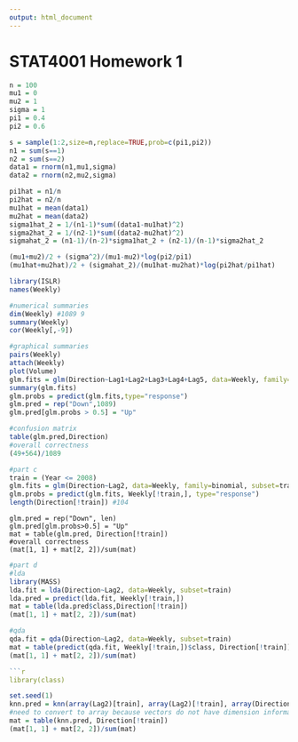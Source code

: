 ```yaml
---
output: html_document
---
```


# STAT4001 Homework 1

```r
n = 100
mu1 = 0
mu2 = 1
sigma = 1
pi1 = 0.4
pi2 = 0.6

s = sample(1:2,size=n,replace=TRUE,prob=c(pi1,pi2))
n1 = sum(s==1)
n2 = sum(s==2)
data1 = rnorm(n1,mu1,sigma)
data2 = rnorm(n2,mu2,sigma)

pi1hat = n1/n
pi2hat = n2/n
mu1hat = mean(data1)
mu2hat = mean(data2)
sigma1hat_2 = 1/(n1-1)*sum((data1-mu1hat)^2)
sigma2hat_2 = 1/(n2-1)*sum((data2-mu2hat)^2)
sigmahat_2 = (n1-1)/(n-2)*sigma1hat_2 + (n2-1)/(n-1)*sigma2hat_2

(mu1+mu2)/2 + (sigma^2)/(mu1-mu2)*log(pi2/pi1)
(mu1hat+mu2hat)/2 + (sigmahat_2)/(mu1hat-mu2hat)*log(pi2hat/pi1hat)
```

```r
library(ISLR)
names(Weekly)
```

```r
#numerical summaries
dim(Weekly) #1089 9
summary(Weekly)
cor(Weekly[,-9])

#graphical summaries
pairs(Weekly)
attach(Weekly)
plot(Volume)
glm.fits = glm(Direction~Lag1+Lag2+Lag3+Lag4+Lag5, data=Weekly, family=binomial)
summary(glm.fits)
glm.probs = predict(glm.fits,type="response")
glm.pred = rep("Down",1089)
glm.pred[glm.probs > 0.5] = "Up"

#confusion matrix
table(glm.pred,Direction)
#overall correctness
(49+564)/1089
```

```r
#part c
train = (Year <= 2008)
glm.fits = glm(Direction~Lag2, data=Weekly, family=binomial, subset=train)
glm.probs = predict(glm.fits, Weekly[!train,], type="response")
length(Direction[!train]) #104
```

```
glm.pred = rep("Down", len)
glm.pred[glm.probs>0.5] = "Up"
mat = table(glm.pred, Direction[!train])
#overall correctness
(mat[1, 1] + mat[2, 2])/sum(mat)
```

```r
#part d
#lda
library(MASS)
lda.fit = lda(Direction~Lag2, data=Weekly, subset=train)
lda.pred = predict(lda.fit, Weekly[!train,])
mat = table(lda.pred$class,Direction[!train])
(mat[1, 1] + mat[2, 2])/sum(mat)

#qda
qda.fit = qda(Direction~Lag2, data=Weekly, subset=train)
mat = table(predict(qda.fit, Weekly[!train,])$class, Direction[!train])
(mat[1, 1] + mat[2, 2])/sum(mat)

```r
library(class)
```

```r
set.seed(1)
knn.pred = knn(array(Lag2)[train], array(Lag2)[!train], array(Direction)[train], k=1)
#need to convert to array because vectors do not have dimension information
mat = table(knn.pred, Direction[!train])
(mat[1, 1] + mat[2, 2])/sum(mat)

```